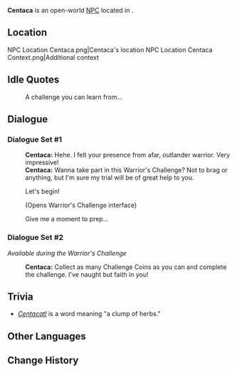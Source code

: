 {{Meta
<!-- Remove this template after adding the missing info -->
|missing_NPC_profile  = yes
}}
{{Character Infobox
|type             = Open-World NPC
|image            = NPC Centaca.png
|realname         = <!-- Optional, if different from in-game name -->
|deceased         = <!-- Past (for deceased prior to events of the game) or free response -->
|region           = Natlan
|location         = Natlan
|affiliation      = Children of Echoes
|title            = Master Trainer, "Children of Echoes"

|ancestry         = <!-- Clan/family -->
|father           = 
|mother           = 
|spouse           = 
|sibling          = 
|child            = 
|relative         = 

|voiceEN          = 
|voiceCN          = 
|voiceJP          = 
|voiceKR          = 
|dialoguereward   = 
}}
'''Centaca''' is an open-world [[NPC]] located in {{Location|Sulfurous Veins}}.

==Location==
<gallery>
NPC Location Centaca.png|Centaca's location
NPC Location Centaca Context.png|Additional context
</gallery>
<!--
==Profile==
Detailed story/lore information goes here.
''(To be added.)''

===Appearance===
Keep appearance section short and concise. Limit to 2 paragraphs with 3-4 sentences each.
''(To be added.)''

==Quests and Events==
{{Quests and Events}}
-->
==Idle Quotes==
{{Dialogue Start}}
:{{DIcon|Idle}} A challenge you can learn from...
{{Dialogue End}}

==Dialogue==
===Dialogue Set #1===
{{Dialogue Start}}
:'''Centaca:''' Hehe. I felt your presence from afar, outlander warrior. Very impressive!
:'''Centaca:''' Wanna take part in this Warrior's Challenge? Not to brag or anything, but I'm sure my trial will be of great help to you.
:{{DIcon|Warrior's Challenge}} Let's begin!
:;(Opens Warrior's Challenge interface)
:{{DIcon}} Give me a moment to prep...
{{Dialogue End}}

===Dialogue Set #2===
''Available during the Warrior's Challenge''
{{Dialogue Start}}
:'''Centaca:''' Collect as many Challenge Coins as you can and complete the challenge. I've naught but faith in you!
{{Dialogue End}}
<!--
==Event Dialogue==
===Event Name===
{{Dialogue Start}}
:'''{{subst:#titleparts:{{subst:PAGENAME}}}}:'''
{{Dialogue End}}
-->
==Trivia ==
*''[https://nahuatl.wired-humanities.org/content/centacatl Centacatl]'' is a {{w|Nahuatl}} word meaning "a clump of herbs."

==Other Languages==
{{Other Languages
|default_hidden = 1
|en       = Centaca
|zhs      = 森塔加
|zhs_rm   = Sēntǎjiā
|zht      = 森塔加
|zht_rm   = Sēntǎjiā
|ja       = センタカ
|ko       = 센타가
|es       = Centaca
|fr       = Centaca
|ru       = Сентака
|th       = Centaca
|vi       = Centaca
|de       = Centaca
|id       = Centaca
|pt       = Sentaga<!-- Centaca -->
|tr       = Centaca
|it       = Centaca
}}

==Change History==
{{Change History|5.0}}
<!--
==References==
{{Reflist}}
-->